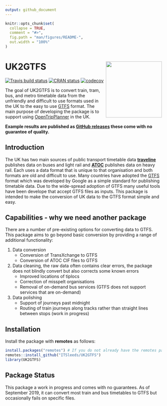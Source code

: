 ```yaml
---
output: github_document
---
```


<!-- README.md is generated from README.Rmd. Please edit that file -->

```r
knitr::opts_chunk$set(
  collapse = TRUE,
  comment = "#>",
  fig.path = "man/figures/README-",
  out.width = "100%"
)
```
# UK2GTFS <a href='https://itsleeds.github.io/'><img src='man/figures/logo.png' align="right" height=180/></a>

<!-- badges: start -->
[![Travis build status](https://travis-ci.org/ITSLeeds/UK2GTFS.svg?branch=master)](https://travis-ci.org/itsleeds/UK2GTFS)
[![CRAN status](https://www.r-pkg.org/badges/version/UK2GTFS)](https://cran.r-project.org/package=UK2GTFS)
[![codecov](https://codecov.io/gh/itsleeds/UK2GTFS/branch/master/graph/badge.svg)](https://codecov.io/gh/itsleeds/UK2GTFS)
<!-- badges: end -->



The goal of UK2GTFS is to convert train, tram, bus, and metro timetable data from the unfriendly and difficult to use formats used in the UK to the easy to use [GTFS](https://developers.google.com/transit/gtfs/) format. The main purpose of developing the package is to support using [OpenTripPlanner](https://github.com/ITSLeeds/opentripplanner) in the UK.

**Example results are published as [GitHub releases](https://github.com/ITSLeeds/UK2GTFS/releases) these come with no guarantee of quality.**

## Introduction

The UK has two main sources of public transport timetable data [**traveline**](https://www.travelinedata.org.uk/) publishes data on buses and light rail and [**ATOC**](http://data.atoc.org/rail-industry-data) publishes data on heavy rail. Each uses a data format that is unique to that organisation and both formats are old and difficult to use.  Many countries have adopted the [GTFS](https://developers.google.com/transit/gtfs/) format which was developed by Google as a simple standard for publishing timetable data. Due to the wide-spread adoption of GTFS many useful tools have been develope that accept GTFS files as inputs. This package is intended to make the conversion of UK data to the GTFS format simple and easy.

## Capabilities - why we need another package

There are a number of pre-existing options for converting data to GTFS. This package aims to go beyond basic conversion by providing a range of additional functionality:

1. Data conversion
    + Conversion of TransXchange to GTFS
    + Conversion of ATOC CIF files to GTFS 
1. Data cleaning, the raw data often contains clear errors, the package does not blindly convert but also corrects some known errors
    + Improved locations of tiplocs
    + Correction of misspelt organisations
    + Removal of on-demand bus services (GTFS does not support services that are on-demand)
1. Data polishing
    + Support of journeys past midnight
    + Routing of train journeys along tracks rather than straight lines between stops (work in progress)


## Installation

Install the package with **remotes** as follows:

```r
install.packages("remotes") # If you do not already have the remotes package
remotes::install_github("ITSleeds/UK2GTFS")
library(UK2GTFS)
```


## Package Status

This package a work in progress and comes with no guarantees. As of September 2019, it can convert most train and bus timetables to GTFS but occasionally fails on specific files. 
